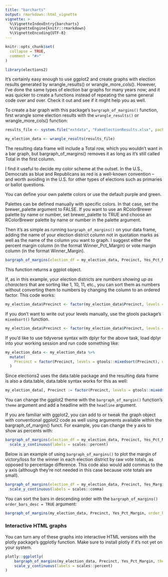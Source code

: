 ```yaml
---
title: "barcharts"
output: rmarkdown::html_vignette
vignette: >
  %\VignetteIndexEntry{barcharts}
  %\VignetteEngine{knitr::rmarkdown}
  %\VignetteEncoding{UTF-8}
---
```


```r
knitr::opts_chunk$set(
  collapse = TRUE,
  comment = "#>"
)
```

```r
library(elections2)
```

It's certainly easy enough to use ggplot2 and create graphs with election results generated by wrangle_results() or wrangle_more_cols(). However, I've done the same types of election bar graphs for many years now; and it was quicker to create a functions instead of repeating the same general code over and over. Check it out and see if it might help you as well.

To create a bar graph  with this package's `bargraph_of_margins()` function, first wrangle some election results with the `wrangle_results()` or wrangle_more_cols() function:

```r
results_file <- system.file("extdata", "FakeElectionResults.xlsx", package = "elections2")

my_election_data <- wrangle_results(results_file)

```

The resulting data frame will include a Total row, which you wouldn't want in a bar graph, but bargraph_of_margins() removes it as long as it's still called Total in the first column.

I find it useful to decide my color scheme at the outset. In the U.S., Democrats as blue and Republicans as red is a well-known convention -- and worth avoiding in the U.S. for other types of elections such as primaries or ballot questions.

You can define your own palette colors or use the default purple and green. 

Palettes can be defined manually with specific colors. In that case, set the brewer_palette argument to FALSE. If you want to use an RColorBrewer palette by name or number, set brewer_palette to TRUE and choose an RColorBrewer palette by name or number in the palette argument.

Then it's as simple as running `bargraph_of_margins()` on your data frame, adding the name of your election district column not in quotation marks as well as the name of the column you want to graph. I suggest either the percent margin column (in the format Winner_Pct_Margin) or vote margin column (in the format Winner_Margin). 

```r

bargraph_of_margins(election_df = my_election_data, Precinct, Yes_Pct_Margin)


```


This function returns a ggplot object. 

If, as in this example, your election districts are _numbers showing up as characters_ that are sorting like 1, 10, 11, etc.,  you can sort them as numbers without converting them to numbers by changing the column to an ordered factor. This code works:

```r
my_election_data$Precinct <- factor(my_election_data$Precinct, levels = c("1", "2", "3", "4", "5", "6", "7", "8", "9", "10", "11", "12", "13", "14", "15", "16", "17", "18"), ordered = TRUE)
```

If you don't want to write out your levels manually, use the gtools package's `mixedsort()` function.

```r
my_election_data$Precinct <- factor(my_election_data$Precinct, levels = gtools::mixedsort(my_election_data$Precinct), ordered = TRUE)

```

If you'd like to use tidyverse syntax with dplyr for the above task, load dplyr into your working session and run code something like: 

```r
my_election_data <- my_election_data %>%
  mutate(
    Precinct = factor(Precinct, levels = gtools::mixedsort(Precinct), ordered = TRUE)
  )

```

Since elections2 uses the data.table package and the resulting data frame is also a data.table, data.table syntax works for this as well:

```r
my_election_data[, Precinct := factor(Precinct, levels = gtools::mixedsort(Precinct), ordered = TRUE)]
```


You can change the ggplot2 theme with the `bargraph_of_margin()` function's `theme` argument and add a headline with the `headline` argument.

If you are familiar with ggplot2, you can add to or tweak the graph object with conventional ggplot2 code as well using arguments available within the bargraph_of_margin() funct. For example, you can change the y axis to show as percents with:


```r

bargraph_of_margins(election_df = my_election_data, Precinct, Yes_Pct_Margin, theme = theme_classic(), headline = "Yes Percentage Point Margin by Precinct") +
  scale_y_continuous(labels = scales::percent)


```


Below is an example of using `bargraph_of_margins()`  to plot the margin of victory/loss for the winner in each election district by raw vote totals, as opposed to percentage difference. This code also would add commas to the y axis (although they're not needed in this case because vote totals are small).

```r

bargraph_of_margins(election_df = my_election_data, Precinct, Yes_Margin, headline = "Yes Vote Margin of Victory (Purple) or Loss (Green) by Precinct") +
  scale_y_continuous(labels = scales::comma)

```

You can sort the bars in descending order with the `bargraph_of_margins()` `order_bars_desc = TRUE` argument:

```r

bargraph_of_margins(my_election_data, Precinct, Yes_Pct_Margin, order_bars_desc = TRUE)


```

### Interactive HTML graphs

You can turn any of these graphs into interactive HTML versions with the plotly package's ggplotly function. Make sure to install plotly if it's not yet on your system.

```r

plotly::ggplotly(
    bargraph_of_margins(my_election_data, Precinct, Yes_Pct_Margin, theme = theme_classic()) +
    scale_y_continuous(labels = scales::percent)
)

```
